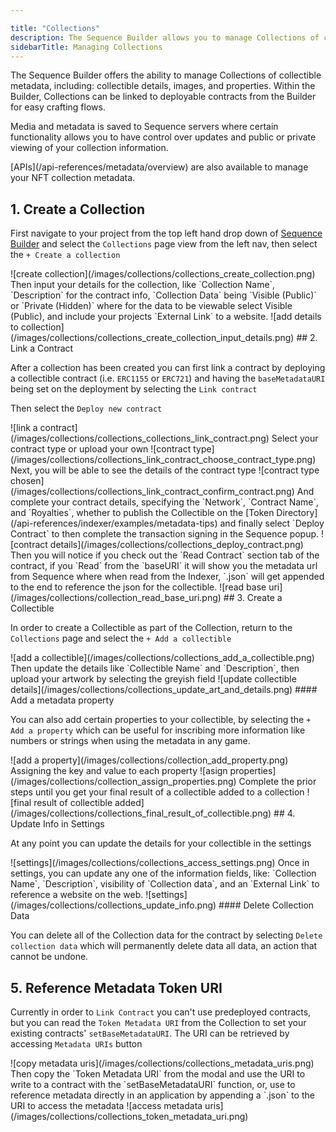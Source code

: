 ---

title: "Collections"
description: The Sequence Builder allows you to manage Collections of collectible metadata, including details, images, and properties. You can link Collections to deployable contracts for easy crafting flows. Control updates and public/private viewing of collection info on Sequence servers.
sidebarTitle: Managing Collections
---



The Sequence Builder offers the ability to manage Collections of collectible metadata, including: collectible details, images, and properties. Within the Builder, Collections can be linked to deployable contracts from the Builder for easy crafting flows.

Media and metadata is saved to Sequence servers where certain functionality allows you to have control over updates and public or private viewing of your collection information.

<Tip>
[APIs](/api-references/metadata/overview) are also available to manage your NFT collection metadata.
</Tip>

## 1. Create a Collection

First navigate to your project from the top left hand drop down of [Sequence Builder](https://sequence.build) and select the `Collections` page view from the left nav, then select the `+ Create a collection`
<Frame>
![create collection](/images/collections/collections_create_collection.png)
</Frame>
Then input your details for the collection, like `Collection Name`, `Description` for the contract info, `Collection Data` being `Visible (Public)` or `Private (Hidden)` where for the data to be viewable select Visible (Public), and include your projects `External Link` to a website.
<Frame>
![add details to collection](/images/collections/collections_create_collection_input_details.png)
</Frame>
## 2. Link a Contract

After a collection has been created you can first link a contract by deploying a collectible contract (i.e. `ERC1155` or `ERC721`) and having the `baseMetadataURI` being set on the deployment by selecting the `Link contract`

Then select the `Deploy new contract`
<Frame>
![link a contract](/images/collections/collections_collections_link_contract.png)
</Frame>
Select your contract type or upload your own 
<Frame>
![contract type](/images/collections/collections_link_contract_choose_contract_type.png)
</Frame>
Next, you will be able to see the details of the contract type
<Frame>
![contract type chosen](/images/collections/collections_link_contract_confirm_contract.png)
</Frame>
And complete your contract details, specifying the `Network`, `Contract Name`, and `Royalties`, whether to publish the Collectible on the [Token Directory](/api-references/indexer/examples/metadata-tips) and finally select `Deploy Contract` to then complete the transaction signing in the Sequence popup.
<Frame>
![contract details](/images/collections/collections_deploy_contract.png)
</Frame>
Then you will notice if you check out the `Read Contract` section tab of the contract, if you `Read` from the `baseURI` it will show you the metadata url from Sequence where when read from the Indexer, `<token_id>.json` will get appended to the end to reference the json for the collectible.
<Frame>
![read base uri](/images/collections/collection_read_base_uri.png)
</Frame>
## 3. Create a Collectible

In order to create a Collectible as part of the Collection, return to the `Collections` page and select the `+ Add a collectible`
<Frame>
![add a collectible](/images/collections/collections_add_a_collectible.png)
</Frame>
Then update the details like `Collectible Name` and `Description`, then upload your artwork by selecting the greyish field 
<Frame>
![update collectible details](/images/collections/collections_update_art_and_details.png)
</Frame>
#### Add a metadata property

You can also add certain properties to your collectible, by selecting the `+ Add a property` which can be useful for inscribing more information like numbers or strings when using the metadata in any game.
<Frame>
![add a property](/images/collections/collection_add_property.png)
</Frame>
Assigning the key and value to each property
<Frame>
![asign properties](/images/collections/collection_assign_properties.png)
</Frame>
Complete the prior steps until you get your final result of a collectible added to a collection
<Frame>
![final result of collectible added](/images/collections/collections_final_result_of_collectible.png)
</Frame>
## 4. Update Info in Settings

At any point you can update the details for your collectible in the settings
<Frame>
![settings](/images/collections/collections_access_settings.png)
</Frame>
Once in settings, you can update any one of the information fields, like: `Collection Name`, `Description`, visibility of `Collection data`, and an `External Link` to reference a website on the web.
<Frame>
![settings](/images/collections/collections_update_info.png)
</Frame>
#### Delete Collection Data

You can delete all of the Collection data for the contract by selecting `Delete collection data` which will permanently delete data all data, an action that cannot be undone.

## 5. Reference Metadata Token URI

Currently in order to `Link Contract` you can't use predeployed contracts, but you can read the `Token Metadata URI` from the Collection to set your existing contracts' `setBaseMetadataURI`. The URI can be retrieved by accessing `Metadata URIs` button
<Frame>
![copy metadata uris](/images/collections/collections_metadata_uris.png)
</Frame>
Then copy the `Token Metadata URI` from the modal and use the URI to write to a contract with the `setBaseMetadataURI` function, or, use to reference metadata directly in an application by appending a `<token_id>.json` to the URI to access the metadata
<Frame>
![access metadata uris](/images/collections/collections_token_metadata_uri.png)
</Frame>